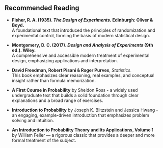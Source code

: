 ## Recommended Reading {.unnumbered}

* **Fisher, R. A. (1935). *The Design of Experiments.* Edinburgh: Oliver & Boyd.**  
  A foundational text that introduced the principles of randomization and experimental control, forming the basis of modern statistical design.

* **Montgomery, D. C. (2017). *Design and Analysis of Experiments* (9th ed.). Wiley.**  
  A comprehensive and accessible modern treatment of experimental design, emphasizing applications and interpretation.

*  **David Freedman, Robert Pisani & Roger Purves**, *Statistics*.  
This book emphasizes clear reasoning, real examples, and conceptual insight rather than formula memorization. 

* **A First Course in Probability** by Sheldon Ross - a widely used undergraduate text that builds a solid foundation through clear explanations and a broad range of exercises.  

* **Introduction to Probability** by Joseph K. Blitzstein and Jessica Hwang - an engaging, example-driven introduction that emphasizes problem solving and intuition. 


* **An Introduction to Probability Theory and Its Applications, Volume 1** by William Feller — a rigorous classic that provides a deeper and more formal treatment of the subject.

